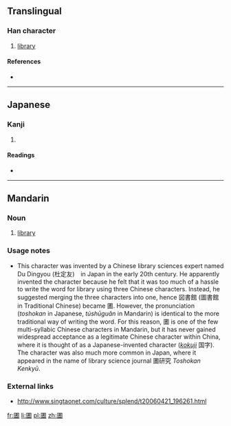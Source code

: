 ==Translingual==

===Han character===
{{Han char|rn=31|rad=囗|as=10|sn=13|four=|canj=田中土日 (WLGA)}}

# [[library]]

====References====
* {{Han ref|kx=0220.151|dkj=04829|dj=0452.070|hdz=10724.111|uh=5715|ud=22293}}

----

==Japanese==

===Kanji===
{{ja-kanji|grade=|rs=囗10}}

# {{defn|lang=ja|sort=囗10}}

====Readings====
* {{ja-readings|on=[[としょかん]] (toshokan), [[しょ]] (sho)|kun=}}

----

==Mandarin==

===Noun===
{{cmn-noun|ts|pin=túshūguǎn|pint=tu2shu1guan3|rs=囗10}}

# {{context|obscure|lang=cmn}} [[library]]

===Usage notes===
* This character was invented by a Chinese library sciences expert named Du Dingyou (杜定友)　in Japan in the early 20th century.  He apparently invented the character because he felt that it was too much of a hassle to write the word for library using three Chinese characters.  Instead, he suggested merging the three characters into one, hence 図書館 (圖書館 in Traditional Chinese) became 圕.  However, the pronunciation (''toshokan'' in Japanese, ''túshūguǎn'' in Mandarin) is identical to the more traditional way of writing the word.  For this reason, 圕 is one of the few multi-syllabic Chinese characters in Mandarin, but it has never gained widespread acceptance as a legitimate Chinese character within China, where it is thought of as a Japanese-invented character (''[[kokuji]]'' 国字).  The character was also much more common in Japan, where it appeared in the name of library science journal 圕研究 ''Toshokan Kenkyū''. {{cite|http://hp.vector.co.jp/authors/VA000964/html/tosho.htm}} {{cite|http://ksbookshelf.com/nozomu-oohara/Nikkei.htm}}

===External links===
* http://www.singtaonet.com/culture/splend/t20060421_196261.html

[[fr:圕]]
[[li:圕]]
[[pl:圕]]
[[zh:圕]]